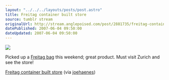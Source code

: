 ```yaml
---
layout: "../../../layouts/posts/post.astro"
title: Freitag container built store
source: tumblr stream
originalUrl: http://stream.anglepoised.com/post/2881735/freitag-container-built-store-zurich-switzerland
datePublished: 2007-06-04 09:50:00
dateUpdated: 2007-06-04 09:50:00
---
```


![](/images/notes/freitag-container-built-store.jpg)

Picked up a [Freitag bag](http://www.freitag.ch/en) this weekend; great
product. Must visit Zurich and see the store!

[Freitag container built store](https://flickr.com/photos/joehaenes/461462878/) (via [joehaenes](http://flickr.com/photos/joehaenes))
